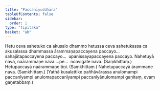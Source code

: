 ```yaml
---
title: "Paccanīyuddhāra"
tableOfContents: false
sidebar:
  order: 1
type: "tipitaka"
basket: "ab"
---
```



<DynamicBreadcrumb />

<Division number="61">

<Paragraph number="1387">
Hetu ceva sahetuko ca akusalo dhammo hetussa ceva sahetukassa ca akusalassa dhammassa ārammaṇapaccayena paccayo…  sahajātapaccayena paccayo…  upanissayapaccayena paccayo.
</Paragraph>

</Division>
<Division number="62">

<Paragraph number="1388">
Nahetuyā nava, naārammaṇe nava …pe…  noavigate nava. (Saṃkhittaṃ.)
</Paragraph>

<Paragraph number="1389">
Hetupaccayā naārammaṇe tīṇi. (Saṃkhittaṃ.)
</Paragraph>

<Paragraph number="1390">
Nahetupaccayā ārammaṇe nava. (Saṃkhittaṃ.)
</Paragraph>

<Paragraph number="1391">
(Yathā kusalattike pañhāvārassa anulomampi paccanīyampi anulomapaccanīyampi paccanīyānulomampi gaṇitaṃ, evaṃ gaṇetabbaṃ.)
</Paragraph>
</Division>